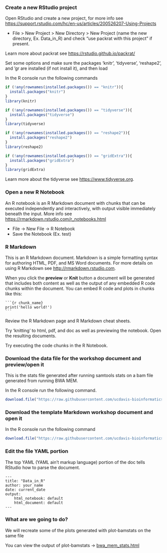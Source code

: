 ### Create a new RStudio project

Open RStudio and create a new project, for more info see <https://support.rstudio.com/hc/en-us/articles/200526207-Using-Projects>

* File > New Project > New Directory > New Project (name the new directory, Ex. Data_in_R) and check "use packrat with this project" if present.

Learn more about packrat see <https://rstudio.github.io/packrat/>

Set some options and make sure the packages 'knitr', 'tidyverse', 'reshape2', and 'gr are installed (if not install it), and then load

In the R console run the following commands
```r
if (!any(rownames(installed.packages()) == "knitr")){
  install.packages("knitr")
}
library(knitr)

if (!any(rownames(installed.packages()) == "tidyverse")){
  install.packages("tidyverse")
}
library(tidyverse)

if (!any(rownames(installed.packages()) == "reshape2")){
  install.packages("reshape2")
}
library(reshape2)

if (!any(rownames(installed.packages()) == "gridExtra")){
  install.packages("gridExtra")
}
library(gridExtra)
```

Learn more about the tidyverse see <https://www.tidyverse.org>.

### Open a new R Notebook

An R notebook is an R Markdown document with chunks that can be executed independently and interactively, with output visible immediately beneath the input. More info see <https://rmarkdown.rstudio.com/r_notebooks.html>

* File -> New File -> R Notebook
* Save the Notebook (Ex. test)

### R Markdown

This is an R Markdown document. Markdown is a simple formatting syntax for authoring HTML, PDF, and MS Word documents. For more details on using R Markdown see <http://rmarkdown.rstudio.com>.

When you click the **preview** or **Knit** button a document will be generated that includes both content as well as the output of any embedded R code chunks within the document. You can embed R code and plots in chunks like this:

<pre><code>```{r chunk_name}
print('hello world!')
```</code></pre>

Review the R Markdown page and R Markdown cheat sheets.

Try 'knitting' to html, pdf, and doc as well as previewing the notebook. Open the resulting documents.

Try executing the code chunks in the R Notebook.


### Download the data file for the workshop document and preview/open it

This is the stats file generated after running samtools stats on a bam file generated from running BWA MEM.

In the R console run the following command.
```r
download.file("https://raw.githubusercontent.com/ucdavis-bioinformatics-training/2019_August_UCD_mRNAseq_Workshop/master/intro2R/Data_in_R_files/bwa_mem_Stats.log", "bwa_mem_Stats.log")
```

### Download the template Markdown workshop document and open it

In the R console run the following command
```r
download.file("https://raw.githubusercontent.com/ucdavis-bioinformatics-training/2019_August_UCD_mRNAseq_Workshop/master/intro2R/data_in_R.Rmd", "data_in_R.Rmd")
```

### Edit the file YAML portion

The top YAML (YAML ain't markup language) portion of the doc tells RStudio how to parse the document.

<pre><code>---
title: "Data_in_R"
author: your_name
date: current_date
output:
    html_notebook: default
    html_document: default
---</code></pre>

### What are we going to do?

We will recreate some of the plots generated with plot-bamstats on the same file

You can view the output of plot-bamstats -> [bwa_mem_stats.html](Data_in_R_files/bwa_mem_Stats/bwa_mem_Stats.html)
